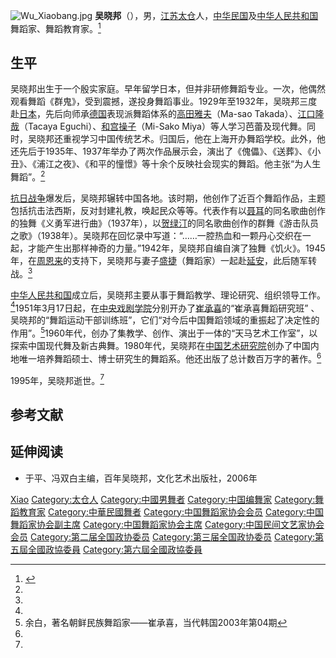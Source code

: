[[File:Wu_Xiaobang.jpg|thumb]]
'''吴晓邦'''（{{bd|1906年||1995年|}}），男，[[江苏|江苏]][[太仓|太仓]]人，[[中华民国|中华民国]]及[[中华人民共和国|中华人民共和国]]舞蹈家、舞蹈教育家。<ref name=zgwd>{{Cite web |url=http://www.ccnt.com.cn/show/chwindow/culture/wudao/other/shijiwubu2.htm |title=吴晓邦，中国舞蹈，于2013-05-15查阅 |accessdate=2013-05-15 |archive-date=2009-11-05 |archive-url=https://web.archive.org/web/20091105104907/http://www.ccnt.com.cn/show/chwindow/culture/wudao/other/shijiwubu2.htm |dead-url=yes }}</ref>

== 生平 ==
吴晓邦出生于一个殷实家庭。早年留学日本，但并非研修舞蹈专业。一次，他偶然观看舞蹈《群鬼》，受到震撼，遂投身舞蹈事业。1929年至1932年，吴晓邦三度赴[[日本|日本]]，先后向师承[[德国|德国]]表现派舞蹈体系的[[高田雅夫|高田雅夫]]（Ma-sao Takada）、[[江口隆哉|江口隆哉]]（Tacaya Eguchi）、[[和宫操子|和宫操子]]（Mi-Sako Miya）等人学习芭蕾及现代舞。同时，吴晓邦还重视学习中国传统艺术。归国后，他在上海开办舞蹈学校。此外，他还先后于1935年、1937年举办了两次作品展示会，演出了《傀儡》、《送葬》、《小丑》、《浦江之夜》、《和平的憧憬》等十余个反映社会现实的舞蹈。他主张“为人生舞蹈”。<ref name=zgwd/>

[[抗日战争|抗日战争]]爆发后，吴晓邦辗转中国各地。该时期，他创作了近百个舞蹈作品，主题包括抗击法西斯，反对封建礼教，唤起民众等等。代表作有以[[聂耳|聂耳]]的同名歌曲创作的独舞《义勇军进行曲》（1937年），以[[贺绿汀|贺绿汀]]的同名歌曲创作的群舞《游击队员之歌》（1938年）。吴晓邦在回忆录中写道：“……一腔热血和一颗丹心交织在一起，才能产生出那样神奇的力量。”1942年，吴晓邦自编自演了独舞《饥火》。1945年，在[[周恩来|周恩来]]的支持下，吴晓邦与妻子[[盛捷|盛捷]]（舞蹈家）一起赴[[延安|延安]]，此后随军转战。<ref name=zgwd/>

[[中华人民共和国|中华人民共和国]]成立后，吴晓邦主要从事于舞蹈教学、理论研究、组织领导工作。<ref name=zgwd/>1951年3月17日起，在[[中央戏剧学院|中央戏剧学院]]分别开办了[[崔承喜|崔承喜]]的“崔承喜舞蹈研究班” 、吴晓邦的“舞蹈运动干部训练班”，它们“对今后中国舞蹈领域的重振起了决定性的作用”。<ref name=yubai>余白，著名朝鲜民族舞蹈家——崔承喜，当代韩国2003年第04期</ref>1960年代，创办了集教学、创作、演出于一体的“天马艺术工作室”，以探索中国现代舞及新古典舞。1980年代，吴晓邦在[[中国艺术研究院|中国艺术研究院]]创办了中国内地唯一培养舞蹈硕士、博士研究生的舞蹈系。他还出版了总计数百万字的著作。<ref name=zgwd/>

1995年，吴晓邦逝世。<ref name=zgwd/>

== 参考文献 ==
{{Commonscat|Wu Xiaobang}}
{{reflist}}

== 延伸阅读 ==
* 于平、冯双白主编，百年吴晓邦，文化艺术出版社，2006年

{{Navboxes 
| title  = 吴晓邦在[[中国舞蹈家协会|中国舞蹈家协会]]的职务
| list1  =
{{中华全国舞蹈工作者协会第一届全国委员会}}
{{中国舞蹈艺术研究会第二届理事会}}
{{中国舞蹈工作者协会第三届理事会}}
{{中国舞蹈家协会第四届理事会}}
{{中国舞蹈家协会第五届理事会}}
}}
{{Navboxes 
| title  = 吴晓邦在[[中国民间文艺家协会|中国民间文艺家协会]]的职务
| list1  =
{{中国民间文艺研究会第一届理事会}}
}}
{{Navboxes 
| title  = 吴晓邦在[[中国文学艺术界联合会|中国文学艺术界联合会]]的职务
| list1  =
{{中华全国文学艺术界联合会第一届全国委员会}}
{{中国文学艺术界联合会第二届全国委员会}}
{{中国文学艺术界联合会第三届全国委员会}}
{{中国文学艺术界联合会第四届全国委员会}}
{{中国文学艺术界联合会第五届全国委员会}}
}}

{{Authority control}}
{{DEFAULTSORT:Wu吴}}
[[Category:吴姓|Xiao]]
[[Category:太仓人|Category:太仓人]]
[[Category:中國男舞者|Category:中國男舞者]]
[[Category:中国编舞家|Category:中国编舞家]]
[[Category:舞蹈教育家|Category:舞蹈教育家]]
[[Category:中華民國舞者|Category:中華民國舞者]]
[[Category:中国舞蹈家协会会员|Category:中国舞蹈家协会会员]]
[[Category:中国舞蹈家协会副主席|Category:中国舞蹈家协会副主席]]
[[Category:中国舞蹈家协会主席|Category:中国舞蹈家协会主席]]
[[Category:中国民间文艺家协会会员|Category:中国民间文艺家协会会员]]
[[Category:第二届全国政协委员|Category:第二届全国政协委员]]
[[Category:第三届全国政协委员|Category:第三届全国政协委员]]
[[Category:第五屆全國政協委員|Category:第五屆全國政協委員]]
[[Category:第六屆全國政協委員|Category:第六屆全國政協委員]]